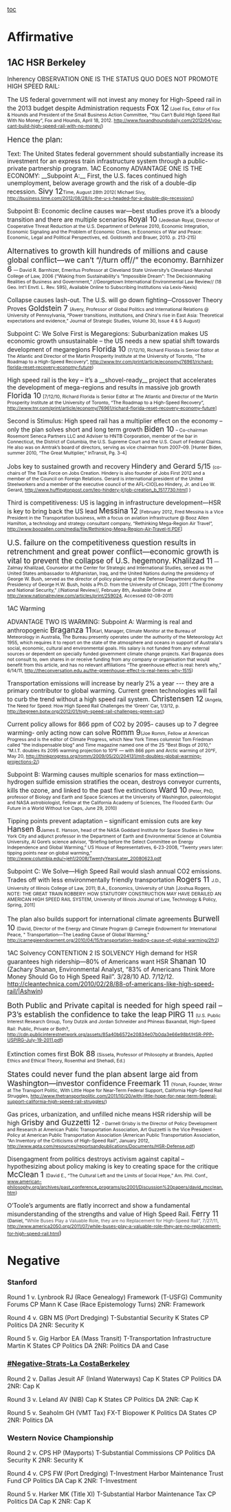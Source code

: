 [[toc]]
=Affirmative= 
==1AC HSR Berkeley== 
Inherency
OBSERVATION ONE IS THE STATUS QUO DOES NOT PROMOTE HIGH SPEED RAIL:

The US federal government will not invest any money for High-Speed rail in the 2013 budget despite Administration requests
<span style="font-size: 13pt;">Fox 12</span><span style="font-size: 8pt;"> (Joel Fox, Editor of Fox & Hounds and President of the Small Business Action Committee, “You Can’t Build High Speed Rail With No Money”, Fox and Hounds, April 18, 2012. [[http://www.foxandhoundsdaily.com/2012/04/you-cant-build-high-speed-rail-with-no-money/]])</span>

<span style="font-size: 13pt;">Hence the plan:</span>

Text: The United States federal government should substantially increase its investment for an express train infrastructure system through a public-private partnership program.
1AC Economy
ADVANTAGE ONE IS THE ECONOMY:
__Subpoint A:__ First, the U.S. faces continued high unemployment, below average growth and the risk of a double-dip recession.
<span style="font-size: 13pt;">Sivy 12</span><span style="font-size: 8pt;">Time, August 28th 2012( Michael Sivy, [[http://business.time.com/2012/08/28/is-the-u-s-headed-for-a-double-dip-recession/]])</span>

Subpoint B: Economic decline causes war—best studies prove it’s a bloody transition and there are multiple scenarios
<span style="font-size: 13pt;">Royal 10</span> <span style="font-size: 8pt;">(Jedediah Royal, Director of Cooperative Threat Reduction at the U.S. Department of Defense 2010, Economic Integration, Economic Signaling and the Problem of Economic Crises, in Economics of War and Peace: Economic, Legal and Political Perspectives, ed. Goldsmith and Brauer, 2010. p. 213-215)</span>

<span style="font-size: 13pt;">Alternatives to growth kill hundreds of millions and cause global conflict—we can’t “//turn off//” the economy.</span>
<span style="font-size: 13pt;">Barnhizer 6</span> <span style="font-size: 8pt;">— David R. Barnhizer, Emeritus Professor at Cleveland State University’s Cleveland-Marshall College of Law, 2006 (“Waking from Sustainability's "Impossible Dream": The Decisionmaking Realities of Business and Government,” //Georgetown International Environmental Law Review// (18 Geo. Int'l Envtl. L. Rev. 595), Available Online to Subscribing Institutions via Lexis-Nexis)</span>

Collapse causes lash-out. The U.S. will go down fighting─Crossover Theory Proves
<span style="font-size: 13pt;">Goldstein 7</span> <span style="font-size: 8pt;">(Avery, Professor of Global Politics and International Relations @ University of Pennsylvania, “Power transitions, institutions, and China's rise in East Asia: Theoretical expectations and evidence,” Journal of Strategic Studies, Volume 30, Issue 4 & 5 August)</span>

Subpoint C: We Solve
First is Megaregions:
Suburbanization makes US economic growth unsustainable – the US needs a new spatial shift towards development of megaregions
<span style="font-size: 13pt;">Florida 10</span> <span style="font-size: 8pt;">(7/12/10, Richard Florida is Senior Editor at The Atlantic and Director of the Martin Prosperity Institute at the University of Toronto, “The Roadmap to a High-Speed Recovery”, [[http://www.tnr.com/print/article/economy/76961/richard-florida-reset-recovery-economy-future]])</span>

High speed rail is the key – it’s a __shovel-ready__ project that accelerates the development of mega-regions and results in massive job growth
<span style="font-size: 13pt;">Florida 10</span> <span style="font-size: 8pt;">[7/12/10, Richard Florida is Senior Editor at The Atlantic and Director of the Martin Prosperity Institute at the University of Toronto, “The Roadmap to a High-Speed Recovery”, http://www.tnr.com/print/article/economy/76961/richard-florida-reset-recovery-economy-future]</span>

Second is Stimulus:
High speed rail has a multiplier effect on the economy – only the plan solves short and long term growth
<span style="font-size: 13pt;">Biden 10</span> <span style="font-size: 8pt;">– Co-chairman Rosemont Seneca Partners LLC and Adviser to HNTB Corporation, member of the bar in Connecticut, the District of Columbia, the U.S. Supreme Court and the U.S. Court of Federal Claims. He also was on Amtrak’s board of directors, serving as vice chairman from 2007–09. [Hunter Biden, summer 2010, “The Great Multiplier,” InTransit, Pg. 3-4]</span>

Jobs key to sustained growth and recovery
<span style="font-size: 12pt;">Hindery and Gerard 5/15 </span><span style="font-size: 8pt;">(co-chairs of The Task Force on Jobs Creation. Hindery is also founder of Jobs First 2012 and a member of the Council on Foreign Relations. Gerard is international president of the United Steelworkers and a member of the executive council of the AFL-CIO[Leo Hindery, Jr. and Leo W. Gerard, [[http://www.huffingtonpost.com/leo-hindery-jr/job-creation_b_1517730.html]]] )</span>

Third is competitiveness:
US is lagging in infrastructure development—HSR is key to bring back the US lead
<span style="font-size: 13pt;">Messina 12</span> <span style="font-size: 8pt;">[February 2012, Fred Messina is a Vice President in the Transportation business, with a focus on aviation infrastructure @ Booz Allen Hamilton, a technology and strategy consultant company, “Rethinking Mega-Region Air Travel”, [[http://www.boozallen.com/media/file/Rethinking-Mega-Region-Air-Travel-tl.PDF]]]</span>

<span style="font-size: 13pt;">U.S. failure on the competitiveness question results in retrenchment and great power conflict—economic growth is vital to prevent the collapse of U.S. hegemony.</span>
<span style="font-size: 13pt;">Khalilzad 11</span> <span style="font-size: 8pt;">— Zalmay Khalilzad, Counselor at the Center for Strategic and International Studies, served as the United States ambassador to Afghanistan, Iraq, and the United Nations during the presidency of George W. Bush, served as the director of policy planning at the Defense Department during the Presidency of George H.W. Bush, holds a Ph.D. from the University of Chicago, 2011 (“The Economy and National Security,” //National Review//, February 8th, Available Online at http://www.nationalreview.com/articles/print/259024, Accessed 02-08-2011)</span>

1AC Warming

ADVANTAGE TWO IS WARMING:
Subpoint A: Warming is real and anthropogenic
<span style="font-size: 13pt;">Braganza 11</span><span style="font-size: 8pt;">(Karl, Manager, Climate Monitor at the Bureau of Meteorology in Australia, The Bureau presently operates under the authority of the Meteorology Act 1955, which requires it to report on the state of the atmosphere and oceans in support of Australia's social, economic, cultural and environmental goals. His salary is not funded from any external sources or dependent on specially funded government climate change projects. Karl Braganza does not consult to, own shares in or receive funding from any company or organisation that would benefit from this article, and has no relevant affiliations “The greenhouse effect is real: here’s why,” 6/14/11, http://theconversation.edu.au/the-greenhouse-effect-is-real-heres-why-1515)</span>

Transportation emissions will increase by nearly 2% a year --- they are a primary contributor to global warming. Current green technologies will fail to curb the trend without a high speed rail system.
<span style="font-size: 13pt;">Christensen 12</span><span style="font-size: 8pt;"> (Angela, The Need for Speed: How High Speed Rail Challenges the ‘Green’ Car, 1/3/12, p. [[http://begreen.botw.org/2012/01/high-speed-rail-challenges-green-car/]])</span>

Current policy allows for 866 ppm of CO2 by 2095- causes up to 7 degree warming- only acting now can solve
<span style="font-size: 13pt;">Romm 9</span><span style="font-size: 8pt;">(Joe Romm, Fellow at American Progress and is the editor of Climate Progress, which New York Times columnist Tom Friedman called "the indispensable blog" and Time magazine named one of the 25 “Best Blogs of 2010,” “M.I.T. doubles its 2095 warming projection to 10°F — with 866 ppm and Arctic warming of 20°F, May 20, http://thinkprogress.org/romm/2009/05/20/204131/mit-doubles-global-warming-projections-2/)</span>

Subpoint B: Warming causes multiple scenarios for mass extinction—hydrogen sulfide emission stratifies the ocean, destroys conveyor currents, kills the ozone, and linked to the past five extinctions
<span style="font-size: 13pt;">Ward 10</span><span style="font-size: 8pt;"> (Peter, PhD, professor of Biology and Earth and Space Sciences at the University of Washington, paleontologist and NASA astrobiologist, Fellow at the California Academy of Sciences, The Flooded Earth: Our Future in a World Without Ice Caps, June 29, 2010)</span>

Tipping points prevent adaptation – significant emission cuts are key
<span style="font-size: 13pt;">Hansen 8</span><span style="font-size: 8pt;">James E. Hanson, head of the NASA Goddard Institute for Space Studies in New York City and adjunct professor in the Department of Earth and Environmental Science at Columbia University, Al Gore’s science advisor, “Briefing before the Select Committee on Energy Independence and Global Warming,” US House of Representatives, 6-23-2008, “Twenty years later: tipping points near on global warming,” http://www.columbia.edu/~jeh1/2008/TwentyYearsLater_20080623.pdf</span>

Subpoint C: We Solve—High Speed Rail would slash annual CO2 emissions. Trades off with less environmentally friendly transportation
<span style="font-size: 13pt;">Rogers 11 </span><span style="font-size: 8pt;">J.D., University of Illinois College of Law, 2011; B.A., Economics, University of Utah</span>
<span style="font-size: 8pt;">[Joshua Rogers, NOTE: THE GREAT TRAIN ROBBERY: HOW STATUTORY CONSTRUCTION MAY HAVE DERAILED AN AMERICAN HIGH SPEED RAIL SYSTEM, University of Illinois Journal of Law, Technology & Policy, Spring, 2011]</span>

The plan also builds support for international climate agreements
<span style="font-size: 13pt;">Burwell 10</span> <span style="font-size: 8pt;">(David, Director of the Energy and Climate Program @ Carnegie Endowment for International Peace, " Transportation—The Leading Cause of Global Warming," http://carnegieendowment.org/2010/04/15/transportation-leading-cause-of-global-warming/2fr2) </span>

1AC Solvency
CONTENTION 2 IS SOLVENCY
High demand for HSR guarantees high ridership—80% of Americans want HSR
<span style="font-size: 13pt;">Shanan 10</span> (Zachary Shanan, Environmental Analyst, “83% of Americans Think More Money Should Go to High Speed Rail”. 3/28/10 AD. 7/12/12. http://cleantechnica.com/2010/02/28/88-of-americans-like-high-speed-rail/|Ashwin)

<span style="font-size: 13pt;">Both Public and Private capital is needed for high speed rail – P3’s establish the confidence to take the leap</span>
<span style="font-size: 13pt;">PIRG 11 </span><span style="font-size: 8pt;">(U.S. Public Interest Research Group, Tony Dutzik and Jordan Schneider and Phineas Baxandall, High-Speed Rail:</span>
<span style="font-size: 8pt;">Public, Private or Both?, [[http://cdn.publicinterestnetwork.org/assets/85a40b6572e20834e07b0da3e66e98bf/HSR-PPP-USPIRG-July-19-2011.pdf]])</span>

Extinction comes first
<span style="font-size: 13pt;">Bok 88</span> <span style="font-size: 8pt;">(Sissela, Professor of Philosophy at Brandeis, Applied Ethics and Ethical Theory, Rosenthal and Shehadi, Ed.)</span>

<span style="font-size: 13pt;">States could never fund the plan absent large aid from Washington—investor confidence</span>
<span style="font-size: 13pt;">Freemark 11 </span><span style="font-size: 8pt;">(Yonah, Founder, Writer at The Transport Politic, With Little Hope for Near-Term Federal Support, California High-Speed Rail Struggles, [[http://www.thetransportpolitic.com/2011/10/20/with-little-hope-for-near-term-federal-support-california-high-speed-rail-struggles/]])</span>

Gas prices, urbanization, and unfilled niche means HSR ridership will be high
<span style="font-size: 13pt;">Grisby and Guzzetti 12</span> <span style="font-size: 8pt;">- Darnell Grisby is the Director of Policy Development and Research at American Public Transportation Association, Art Guzzetti is the Vice President - Policy at American Public Transportation Association (American Public Transportation Association, “An Inventory of the Criticisms of High-Speed Rail”, January 2012, http://www.apta.com/resources/reportsandpublications/Documents/HSR-Defense.pdf)</span>

<span class="StyleStyleBold12pt">Disengagment from politics destroys activism against capital – hypothesizing about policy making is key to creating space for the critique</span>
<span style="font-size: 13pt;">McClean 1 </span><span style="font-size: 8pt;">(David E., “The Cultural Left and the Limits of Social Hope,” Am. Phil. Conf., [[http://www.american-philosophy.org/archives/past_conference_programs/pc2001/Discussion%20papers/david_mcclean.htm|www.american-philosophy.org/archives/past_conference_programs/pc2001/Discussion%20papers/david_mcclean.htm]])</span>

O’Toole’s arguments are flatly incorrect and show a fundamental misunderstanding of the strengths and value of High Speed Rail.
<span style="font-size: 13pt;">Ferry 11</span> <span style="font-size: 8pt;">(Daniel, “</span><span style="color: #555555; font-size: 8pt;">While Buses Play a Valuable Role, they are no Replacement for High-Speed Rail”, 7/27/11, </span><span style="font-size: 8pt;"> [[http://www.america2050.org/2011/07/while-buses-play-a-valuable-role-they-are-no-replacement-for-high-speed-rail.html]]</span>)

=Negative= 

===<span style="background-color: #ffffff;">Stanford</span>=== 

<span style="background-color: #ffffff;">Round 1 v. Lynbrook RJ (Race Genealogy)</span>
Framework (T-USFG)
Community Forums CP
Mann K
Case (Race Epistemology Turns)
2NR: Framework

<span style="background-color: #ffffff;">Round 4 v. GBN MS (Port Dredging)</span>
<span style="background-color: #ffffff;">T-Substantial</span>
<span style="background-color: #ffffff;">Security K</span>
<span style="background-color: #ffffff;">States CP</span>
<span style="background-color: #ffffff;">Politics DA</span>
<span style="background-color: #ffffff;">2NR: Security K</span>

<span style="background-color: #ffffff;">Round 5 v. Gig Harbor EA (Mass Transit)</span>
<span style="background-color: #ffffff;">T-Transportation Infrastructure</span>
<span style="background-color: #ffffff;">Martin K</span>
<span style="background-color: #ffffff;">States CP</span>
<span style="background-color: #ffffff;">Politics DA</span>
<span style="background-color: #ffffff;">2NR: Politics DA and Case</span>

===<span style="background-color: #ffffff;">[[#Negative-Strats-La Costa]]Berkeley</span>=== 

<span style="background-color: #ffffff;">Round 2 v. Dallas Jesuit AF (Inland Waterways)</span>
<span style="background-color: #ffffff;">Cap K</span>
<span style="background-color: #ffffff;">States CP</span>
<span style="background-color: #ffffff;">Politics DA</span>
<span style="background-color: #ffffff;">2NR: Cap K</span>

Round 3 v. Leland AV (NIB)
Cap K
States CP
Politics DA
2NR: Cap K

Round 5 v. Seaholm GH (VMT Tax)
FX-T
Biopower K
Politics DA
States CP
2NR: Politics DA



===<span style="background-color: #ffffff;">Western Novice Championship</span>=== 
Round 2 v. CPS HP (Mayports)
T-Substantial
Commissions CP
Politics DA
Security K
2NR: Security K

Round 4 v. CPS FW (Port Dredging)
T-Investment
Harbor Maintenance Trust Fund CP
Politics DA
Cap K
2NR: T-Investment

Round 5 v. Harker MK (Title XI)
T-Substantial
Harbor Maintenance Tax CP
Politics DA
Cap K
2NR: Cap K